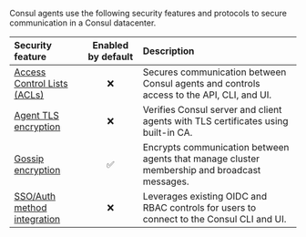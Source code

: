 Consul agents use the following security features and protocols to secure communication in a Consul datacenter.

| Security feature                                             | Enabled by default | Description                                                                                  |
| :----------------------------------------------------------- | :----------------: | :------------------------------------------------------------------------------------------- |
| [Access Control Lists (ACLs)](/consul/docs/secure/acl)       | &#10060;           | Secures communication between Consul agents and controls access to the API, CLI, and UI.     |
| [Agent TLS encryption](/consul/docs/secure/encryption)       | &#10060;           | Verifies Consul server and client agents with TLS certificates using built-in CA.            |
| [Gossip encryption](/consul/docs/secure/encryption)          | &#9989;            | Encrypts communication between agents that manage cluster membership and broadcast messages. |
| [SSO/Auth method integration](/consul/docs/secure/sso/auth0) | &#10060;           | Leverages existing OIDC and RBAC controls for users to connect to the Consul CLI and UI.     |